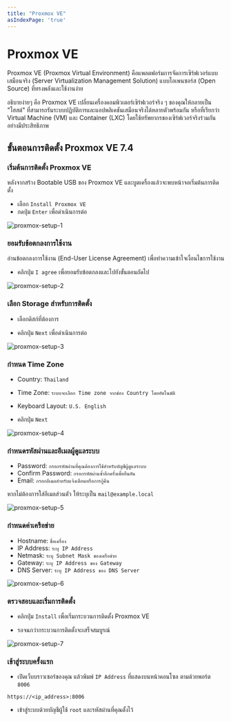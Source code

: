 ```yaml
---
title: "Proxmox VE"
asIndexPage: 'true'
---
```



# Proxmox VE

Proxmox VE (Proxmox Virtual Environment) คือแพลตฟอร์มการจัดการเซิร์ฟเวอร์แบบเสมือนจริง (Server Virtualization Management Solution) แบบโอเพนซอร์ส (Open Source) ที่ทรงพลังและใช้งานง่าย

อธิบายง่ายๆ คือ Proxmox VE เปลี่ยนเครื่องคอมพิวเตอร์เซิร์ฟเวอร์จริง ๆ ของคุณให้กลายเป็น "โฮสต์" ที่สามารถรันระบบปฏิบัติการและแอปพลิเคชันเสมือนจริงได้หลายตัวพร้อมกัน หรือที่เรียกว่า Virtual Machine (VM) และ Container (LXC) โดยใช้ทรัพยากรของเซิร์ฟเวอร์จริงร่วมกันอย่างมีประสิทธิภาพ

## ขั้นตอนการติดตั้ง Proxmox VE 7.4

<Steps>

### เริ่มต้นการติดตั้ง Proxmox VE

หลังจากสร้าง Bootable USB ของ Proxmox VE และบูตเครื่องแล้วจะพบหน้าจอเริ่มต้นการติดตั้ง

- เลือก `Install Proxmox VE`
- กดปุ่ม `Enter` เพื่อดำเนินการต่อ

![proxmox-setup-1](/server/proxmox/proxmox-setup-1.png)

### ยอมรับข้อตกลงการใช้งาน

อ่านข้อตกลงการใช้งาน (End-User License Agreement) เพื่อทำความเข้าใจเงื่อนไขการใช้งาน

- คลิกปุ่ม `I agree` เพื่อยอมรับข้อตกลงและไปยังขั้นตอนถัดไป

![proxmox-setup-2](/server/proxmox/proxmox-setup-2.png)

### เลือก Storage สำหรับการติดตั้ง

- เลือกดิสก์ที่ต้องการ

- คลิกปุ่ม `Next` เพื่อดำเนินการต่อ

![proxmox-setup-3](/server/proxmox/proxmox-setup-3.png)

### กำหนด Time Zone

- Country: `Thailand`

- Time Zone: `ระบบจะเลือก Time zone จากช่อง Country โดยอัตโนมัติ`

- Keyboard Layout: `U.S. English`

- คลิกปุ่ม `Next`

![proxmox-setup-4](/server/proxmox/proxmox-setup-4.png)

### กำหนดรหัสผ่านและอีเมลผู้ดูแลระบบ

- Password: `กรอกรหัสผ่านที่คุณต้องการใช้สำหรับบัญชีผู้ดูแลระบบ`
- Confirm Password: `กรอกรหัสผ่านซ้ำอีกครั้งเพื่อยืนยัน`
- Email: `กรอกอีเมลสำหรับแจ้งเตือนหรือการกู้คืน`

<Callout>หากไม่ต้องการใส่อีเมลส่วนตัว ให้ระบุเป็น `mail@example.local`</Callout>

![proxmox-setup-5](/server/proxmox/proxmox-setup-5.png)

### กำหนดค่าเครือข่าย

- Hostname: `ชื่อเครื่อง`
- IP Address: `ระบุ IP Address`
- Netmask: `ระบุ Subnet Mask ของเครือข่าย`
- Gateway: `ระบุ IP Address ของ Gateway`
- DNS Server: `ระบุ IP Address ของ DNS Server`

![proxmox-setup-6](/server/proxmox/proxmox-setup-6.png)

### ตรวจสอบและเริ่มการติดตั้ง

- คลิกปุ่ม `Install` เพื่อเริ่มกระบวนการติดตั้ง Proxmox VE

- รอจนกว่ากระบวนการติดตั้งจะเสร็จสมบูรณ์

![proxmox-setup-7](/server/proxmox/proxmox-setup-7.png)

### เข้าสู่ระบบครั้งแรก

- เปิดเว็บบราวเซอร์ของคุณ แล้วพิมพ์ `IP Address` ที่แสดงบนหน้าคอนโซล ตามด้วยพอร์ต `8006`

```url copy
https://<ip_address>:8006
```

- เข้าสู่ระบบด้วยบัญชีผู้ใช้ `root` และรหัสผ่านที่คุณตั้งไว้

</Steps>
